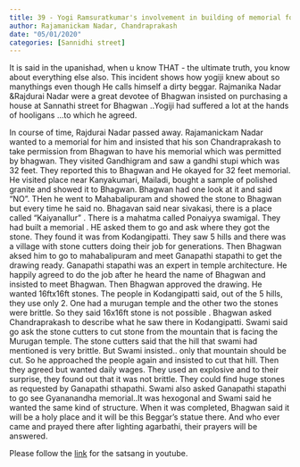 ```yaml
---
title: 39 - Yogi Ramsuratkumar's involvement in building of memorial for Rajadurai nadar
author: Rajamanickam Nadar, Chandraprakash
date: "05/01/2020"
categories: [Sannidhi street]
---
```

It is said in the upanishad, when u know THAT - the ultimate truth, you know about everything else also. This incident shows how yogiji knew about so manythings even though He calls himself a dirty beggar.
Rajmanika Nadar &Rajdurai Nadar were a great devotee of Bhagwan insisted on purchasing a house at Sannathi street for Bhagwan ..Yogiji had suffered a lot at the hands of hooligans …to which he agreed.

In course of time, Rajdurai Nadar passed away. Rajamanickam Nadar wanted to a memorial for him and insisted that his son Chandraprakash to take permission from Bhagwan to have his memorial which was permitted by bhagwan. They visited Gandhigram and saw a gandhi stupi which was 32 feet. They reported this to Bhagwan and He okayed for 32 feet memorial. He visited place near Kanyakumari, Mailadi, bought a sample of polished granite and showed it to Bhagwan. Bhagwan had one look at it and said "NO".  THen he went to Mahabalipuram and showed the stone to Bhagwan but every time he said no. Bhagavan said near sivakasi, there is a place called "Kaiyanallur" . There is a mahatma called Ponaiyya swamigal. They had built a memorial . HE asked them to go and ask where they got the stone. They found it was from Kodangipatti. They saw 5 hills and there was a village with stone cutters doing their job for generations.  Then Bhagwan aksed him to go to mahabalipuram and meet Ganapathi stapathi to get the drawing ready. Ganapathi stapathi was an expert in temple architecture. He happily agreed to do the job after he heard the name of Bhagwan and insisted to meet Bhagwan. Then Bhagwan approved the drawing. He wanted 16ftx16ft stones.  The people in Kodangipatti said, out of the 5 hills, they use only 2. One had a murugan temple and the other two  the stones were brittle. So they said 16x16ft stone is not possible . 
Bhagwan asked Chandraprakash to describe what he saw there in Kodangipatti. Swami said go ask the stone cutters to cut stone from the mountain that is facing the Murugan temple. The stone cutters said that the hill that swami had mentioned is very brittle. But Swami insisted.. only that mountain should be cut. So he approached the people again and insisted to cut that hill. Then they agreed but wanted daily wages. They used an explosive and to their surprise, they found out that it was not brittle. They could find huge stones as requested by Ganapathi sthapathi. 
Swami also asked Ganapathi stapathi to go see Gyananandha memorial..It was hexogonal and Swami said he wanted the same kind of structure. When it was completed, Bhagwan said it will be a holy place and it will be this Beggar's statue there. And who ever came and prayed there after lighting agarbathi, their prayers will be answered.
 
Please follow the [link](https://youtu.be/mFzeaVIBBKk?si=-gI5AEw3bN-c-tvI) for the satsang in youtube.
